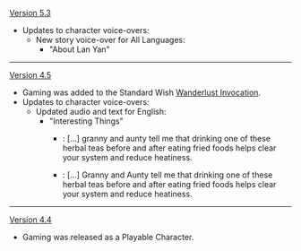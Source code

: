 {{Change History/Header}}
[[Version 5.3]]
* Updates to character voice-overs:
** New story voice-over for All Languages:
*** "About Lan Yan"
----
[[Version 4.5]]
* Gaming was added to the Standard Wish [[Wanderlust Invocation]].
* Updates to character voice-overs:
** Updated audio and text for English:
*** "Interesting Things"
**** {{Color|Old}}: [...] {{Color|Old|My}} granny and aunty tell me that drinking one of these herbal teas before and after eating fried foods helps clear your system and reduce heatiness.
**** {{Color|New}}: [...] Granny and Aunty tell me that drinking one of these herbal teas before and after eating fried foods helps clear your system and reduce heatiness.
----
[[Version 4.4]]
* Gaming was released as a Playable Character.